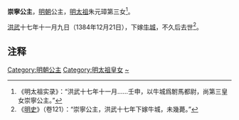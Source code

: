 {{東亞女性歷史人物
| 名稱=崇寧公主
| 身份=[[明朝|明朝]]公主
| 畫像=
| 說明=
| 姓=朱
| 名=
| 封爵=[[公主|公主]]
| 位號=
| 封號=崇寧公主
| 出生年=
| 婚年=1384年12月21日
| 諡號=
| 墳墓=
| 父親=[[明太祖|明太祖]]
| 夫= 牛城
| 母親=
|}}


'''崇寧公主'''，[[明朝|明朝]]公主，[[明太祖|明太祖]]朱元璋第三女<ref>《明太祖实录》：“洪武十七年十一月……壬申，以牛城爲駙馬都尉，尚第三皇女崇寧公主。”</ref>。

[[洪武|洪武]]十七年十一月九日（1384年12月21日），下嫁[[牛城_(明朝)|牛城]]，不久后去世<ref>《[[明史|明史]]》（卷121）：“崇寧公主，洪武十七年下嫁牛城，未幾薨。”</ref>。

==注释==
<div class="references-small">
<references></references>
</div>

{{明太祖皇室|nocat}}
{{明朝人物小作品}}
[[Category:明朝公主|Category:明朝公主]]
[[Category:明太祖皇女|Category:明太祖皇女]]
[[Category:朱姓|~]]